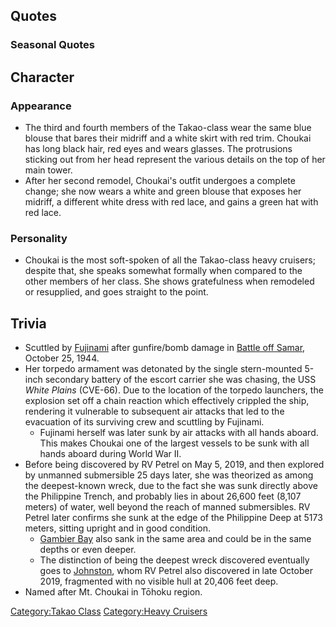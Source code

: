 {{ShipPageHeader}}

==Quotes==
{{ShipQuotes
|Introduction = 私が鳥海です。よろしくです。
|Introduction/En = I am Choukai. My best regards.

|Introduction/Kai Ni = 鳥海、参りました。本日もどうぞ、よろしくお願い致します。
|Introduction/Kai Ni/En = Choukai has come back! I'll give my best today too.

|Library = 高雄型の4番艦、鳥海です。<br>マレー、ソロモン、マリアナ、レイテと数々の作戦に参加しました。<br>鳥海の名は、現在、海自のイージス護衛艦、その4番艦に受け継がれています。
|Library/En = Fourth of the Takao-class ships, Choukai.<br>Deployed to Malaya, Solomon, Marianas and Leyte Gulf for many operations.<br>My name is now given to a JSDF AEGIS-equipped escort vessel, 4th in its class.
|Library/Note = The 4th Kongou-class guided missile destroyer

|Secretary 1 = あ、司令官さん。お疲れさまです。
|Secretary 1/En = Oh, Commander. Thanks for the good work.

|Secretary 1/Kai Ni = 鳥海、参りました。改装して頂いたお礼、夜戦などでお返しできればと思います。
|Secretary 1/Kai Ni/En = Choukai arrived. I would be glad to return the favor of remodeling me through night battles.

|Secretary 2 = まだ何か、ご用がおありですか？
|Secretary 2/En = Do you have anything for me yet?

|Secretary 3 = あ、これも何かの任務なのですか！？
|Secretary 3/En = Oh, this is mission as well?

|Idle/Kai = 夜戦には自信あるけれど、敵の艦載機は…そうね、私も摩耶みたいに、ううん…でもでも
|Idle/Kai/En = I'm confident in night battle, but about the enemy airplanes... Well, I should act like Maya... Uhm... but, but...

|Secretary Married = 鳥海は、いつも感謝しています。ご一緒できて、光栄です。
|Secretary Married/En = I am always thankful towards you. Being with you, it is a honor.

|Wedding = もし戦略に迷ったら、いつでも私に頼ってね。二人っきりで分析しましょう。
|Wedding/En = If you're ever confused by the strategy, you can always come to me, you know. We'll analyze it, just the two of us.

|Looking At Scores = 司令官さん、お手紙が届きました。
|Looking At Scores/En = Commander, a letter has arrived.

|Joining A Fleet = 抜錨！鳥海、出撃します！
|Joining A Fleet/En = Setting off! Choukai, launching!

|Joining A Fleet/Kai Ni = 第八艦隊、旗艦、鳥海、抜錨、出撃します！
|Joining A Fleet/Kai Ni/En = Heavy Cruiser Choukai of the Eight Fleet, going!

|Equipment 1 = これは…気持ちの良いものですね。
|Equipment 1/En = This equipment... it feels pretty good!

|Equipment 2 = 近代化改修ですか。嬉しいです。
|Equipment 2/En = Modernization? I'm so happy!

|Equipment 3 = 私も嬉しいです。
|Equipment 3/En = I'm also so happy!

|Supply = 近代化改修ですか。嬉しいです
|Supply/En = Modernization? I'm so happy!

|Supply/Kai = はい、大切な補給、いつも、感謝です！
|Supply/Kai/En = Yes, I'm always thankful for the supply!

|Docking Minor = 損傷の修理にかかります。
|Docking Minor/En = I'll start my repairs.

|Docking Major = 流石に、ちょっと無理をしすぎたようです。
|Docking Major/En = As expected, looks like I overdid it a little.

|Docking Complete = 修理完了の報告が入りました。
|Docking Complete/En = Reporting the repair is complete.

|Construction = 新人ね。司令官さんも、気になりますか？
|Construction/En = Newbie, huh? Is the commander interested too?

|Returning From Sortie = 作戦完了の報告が入っています。
|Returning From Sortie/En = There's a report on the operation's completion.

|Starting A Sortie = さあ、行きましょう！やるわよ！
|Starting A Sortie/En = Off we go! Let's do this!

|Battle Start = 左舷に敵艦発見！
|Battle Start/En = Enemy spotted, port side!

|Battle Start/Kai Ni = そこね、計算どおり、見つけたわ。敵艦隊発見！全艦、突撃開始！
|Battle Start/Kai Ni/En = As was calculated they were found over there. Enemy fleet spotted! All fleet, Attack!

|Attack = 左舷、砲雷撃戦、用意！
|Attack/En = Port-side, prepare to fire!

|Attack/Kai Ni = 目標、前方の敵艦隊、砲戦用意、撃ち方、始め！
|Attack/Kai Ni/En = Target enemy fleet straight ahead! Preparing... commence fire!

|Night Battle = 追撃します！逃がしません！
|Night Battle/En = Pursuit! You won't get away!

|Night Battle/Kai Ni = 伝統の夜戦、今こそ鍛えた力を、お見せする時。全艦突撃！この鳥海に、続いてください！
|Night Battle/Kai Ni/En = I will show you my honed strength in a traditional night battle this time. All ships, forward! Follow after me!

|Night Attack = 主砲、よーく狙って！てーっ！
|Night Attack/En = Main cannon, reaaaady! Fiiire!

|MVP = 私の計算どおりだったわ。もちろん、司令官さんの戦略だからできたのよ。
|MVP/En = Just as my calculations predicted. Of course, the commander's strategies were part of it.

|Minor Damage 1 = あぁーーっ！！
|Minor Damage 1/En = Kya!

|Minor Damage 1/Kai Ni = 痛っ！艦橋の被弾！？だ…大丈夫！まだ戦えますから！
|Minor Damage 1/Kai Ni/En = Ouch! Bridge is taking hit!? Err...I'm fine! I can still fight!

|Minor Damage 2 = っ…！被弾箇所はどこ！？
|Minor Damage 2/En = Where was I hit!?

|Major Damage = 私の計算では…こんな事あり得ない…！
|Major Damage/En = According to my calculations, this... this shouldn't be possible...!

|Sunk = これは…私の計算ミス……ごめんなさい…
|Sunk/En = This is... a mistake in my calculations.... I'm sorry...
}}

===Seasonal Quotes===
{{Shipquoteseasonal
|Valentine2015 = 私の計算では、この甘さがベストなはず。あ、あの…このチョコレート、どうぞ。
|Valentine2015_EN = According to my calculations, this level of sweetness should be best. Ah, um.... Here, these chocolates are for you.
|Valentine2015_Clip = {{Audio|file=Choukai Valentine 2015.ogg}}
|Valentine2015_Note = 

|WhiteDay2015 = これは…チョコレートのお返しに…あ、ありがとございます…嬉しいです。
|WhiteDay2015_EN = This.... A return gift for the chocolate.... T-thank you very much, I'm so happy.
|WhiteDay2015_Clip = {{Audio|file=Choukai_WhiteDay.ogg}}
|WhiteDay2015_Note = 

|SecondAnniversary2015 = 二周年、ですね。本当に、おめでとうございます。そして、いつもありがとうございます！
|SecondAnniversary2015_EN = Two years already... Congratulations! Also, thank you as always!
|SecondAnniversary2015_Clip = {{Audio|file=Choukai_Second_Anniversary.ogg}}
|SecondAnniversary2015_Note =

|RainySeason2015 = 司令官さん、梅雨の季節は少し落ち着きますね。えっ、違いますか？すみません！
|RainySeason2015_EN = Isn't the Rainy Season somewhat calming, Commander? Huh, it's not? I'm sorry!
|RainySeason2015_Clip = {{Audio|file=Choukai_Rainy_Season_2015.ogg}}
|RainySeason2015_Note = 

|EarlySummer2015 = 夏ですね。えっ！？水着ですか？い、いいえ。私はそのような… あ… はい… では、今度…
|EarlySummer2015_EN = Summer, isn't it? Eh!? Swimsuit? Uhh, no. For me things like that are... ah... Yes... Then, next time...
|EarlySummer2015_Clip = {{Audio|file=Choukai_Early_Summer_2015.ogg}}
|EarlySummer2015_Note = 

|Fall2015 = 秋は落ち着きますね。特に私、秋の夜が好きなんです。司令官さんはどうですか？
|Fall2015_EN = Autumn is so calm. I especially like autumn nights. What about you, commander?
|Fall2015_Clip = {{Audio|file=Choukai_Autumn_2015.ogg}}
|Fall2015_Note = 

|Christmas2015 = メリークリスマス！西洋のお祭りですけれど、素敵ですよね。はい、ケーキです。
|Christmas2015_EN = Merry Christmas! Though it is a Western festival, it's quite a wonderful one, isn't it? Here, have some cake.
|Christmas2015_Clip = {{Audio|file=Choukai_Christmas_2015.ogg}}
|Christmas2015_Note = 

|NewYear2016 = 新年、明けましておめでとうございます。本年も、摩耶ともども、どうぞよろしくお願いいたします。
|NewYear2016_EN = It's the start of a new year. Along with Maya, we'll be in your care for this year as well. 
|NewYear2016_Clip = {{Audio|file=Choukai New Year 2016.ogg}}
|NewYear2016_Note = 

|Setsubun2016 = こ、こら、摩耶……。節分だからって豆投げ過ぎ……っていうか、どこに……！　……も、もう！　怒るわよ！
|Setsubun2016_EN = H-hey, Maya. Even though it's Setsubun, you shouldn't throw so many beans...I mean, where...! O-oh! I'll get mad!
|Setsubun2016_Clip = {{Audio|file=Choukai_Setsubun_2016.ogg}}
|Setsubun2016_Note = 

|RainySeason2016 = 司令官さん。梅雨の季節は、少し落ち着きますね…え、違いますか！？す、すみません…
|RainySeason2016_EN = Commander. The rainy season is quite calming isn't it.... Eh, am I wrong? I-I am sorry....
|RainySeason2016_Clip = {{Audio|file=Choukai_Rainy_Season_2015.ogg}}
|RainySeason2016_Note = ''From [[Seasonal/Rainy Season 2015|Rainy Season 2015]]''
}}

==Character==
=== Appearance ===
*The third and fourth members of the Takao-class wear the same blue blouse that bares their midriff and a white skirt with red trim. Choukai has long black hair, red eyes and wears glasses. The protrusions sticking out from her head represent the various details on the top of her main tower.
*After her second remodel, Choukai's outfit undergoes a complete change; she now wears a white and green blouse that exposes her midriff, a different white dress with red lace, and gains a green hat with red lace.

=== Personality ===
*Choukai is the most soft-spoken of all the Takao-class heavy cruisers; despite that, she speaks somewhat formally when compared to the other members of her class. She shows gratefulness when remodeled or resupplied, and goes straight to the point.

==Trivia==
* Scuttled by [[Fujinami]] after gunfire/bomb damage in [http://en.wikipedia.org/wiki/Battle_off_Samar Battle off Samar], October 25, 1944.
* Her torpedo armament was detonated by the single stern-mounted 5-inch secondary battery of the escort carrier she was chasing, the USS ''White Plains'' (CVE-66). Due to the location of the torpedo launchers, the explosion set off a chain reaction which effectively crippled the ship, rendering it vulnerable to subsequent air attacks that led to the evacuation of its surviving crew and scuttling by Fujinami.
** Fujinami herself was later sunk by air attacks with all hands aboard. This makes Choukai one of the largest vessels to be sunk with all hands aboard during World War II.
* Before being discovered by RV Petrel on May 5, 2019, and then explored by unmanned submersible 25 days later, she was theorized as among the deepest-known wreck, due to the fact she was sunk directly above the Philippine Trench, and probably lies in about 26,600 feet (8,107 meters) of water, well beyond the reach of manned submersibles. RV Petrel later confirms she sunk at the edge of the Philippine Deep at 5173 meters, sitting upright and in good condition.
**[[Gambier Bay]] also sank in the same area and could be in the same depths or even deeper. 
**The distinction of being the deepest wreck discovered eventually goes to [[Johnston]], whom RV Petrel also discovered in late October 2019, fragmented with no visible hull at 20,406 feet deep.
*Named after Mt. Choukai in Tōhoku region.

{{ShipPageFooter}}
[[Category:Takao Class]]
[[Category:Heavy Cruisers]]